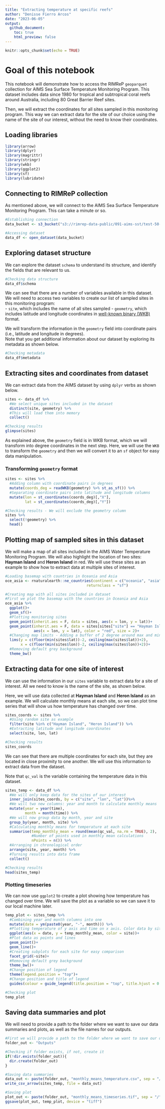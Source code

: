 ---
title: "Extracting temperature at specific reefs"
author: "Denisse Fierro Arcos"
date: "2023-06-05"
output: 
  github_document:
    toc: true
    html_preview: false
---

```{r setup, include=FALSE}
knitr::opts_chunk$set(echo = TRUE)
```

# Goal of this notebook

This notebook will demonstrate how to access the RIMReP `geoparquet` collection for AIMS Sea Surface Temperature Monitoring Program. This dataset includes data since 1980 for tropical and subtropical coral reefs around Australia, including 80 Great Barrier Reef sites.

Then, we will extract the coordinates for all sites sampled in this monitoring program. This way we can extract data for the site of our choice using the name of the site of our interest, without the need to know their coordinates.

## Loading libraries

```{r libraries, results = "hide", message = F, warning = F}
library(arrow)
library(dplyr)
library(magrittr)
library(stringr)
library(wkb)
library(ggplot2)
library(sf)
library(lubridate)
```

## Connecting to RIMReP collection

As mentioned above, we will connect to the AIMS Sea Surface Temperature Monitoring Program. This can take a minute or so.

```{r connect}
#Establishing connection
data_bucket <- s3_bucket("s3://rimrep-data-public/091-aims-sst/test-50-64-spatialpart")

#Accessing dataset
data_df <- open_dataset(data_bucket)
```

## Exploring dataset structure

We can explore the dataset `schema` to understand its structure, and identify the fields that are relevant to us.


```{r explore}
#Checking data structure
data_df$schema
```
We can see that there are a number of variables available in this dataset. We will need to access two variables to create our list of sampled sites in this monitoring program:  
- `site`, which includes the name of all sites sampled
- `geometry`, which includes latitude and longitude coordinates in [well-known binary (WKB)](https://loc.gov/preservation/digital/formats/fdd/fdd000549.shtml) format.
  
We will transform the information in the `geometry` field into coordinate pairs (i.e., latitude and longitude in degrees).  
Note that you get additional information about our dataset by exploring its metadata as shown below.

```{r metadata}
#Checking metadata
data_df$metadata
```
## Extracting sites and coordinates from dataset

We can extract data from the AIMS dataset by using `dplyr` verbs as shown below.

```{r sites_bin}
sites <- data_df %>% 
  #We select unique sites included in the dataset
  distinct(site, geometry) %>%
  #This will load them into memory
  collect()

#Checking results
glimpse(sites)
```
As explained above, the `geometry` field is in WKB format, which we will transform into degree coordinates in the next step. Here, we will use the `WKB` to transform the `geometry` and then we will convert it to an `sf` object for easy data manipulation.

### Transforming `geometry` format
```{r sites_deg}
sites <- sites %>% 
  #Adding column with coordinate pairs in degrees
  mutate(coords_deg = readWKB(geometry) %>% st_as_sf()) %>% 
  #Separating coordinate pairs into latitude and longitude columns
  mutate(lon = st_coordinates(coords_deg)[,"X"],
         lat = st_coordinates(coords_deg)[,"Y"])

#Checking results - We will exclude the geometry column
sites %>% 
  select(!geometry) %>% 
  head()
```

## Plotting map of sampled sites in this dataset

We will make a map of all sites included in the AIMS Water Temperature Monitoring Program. We will also highlight the location of two sites: **Hayman Island** and **Heron Island** in red. We will use these sites as an example to show how to extract data at multiple sites of interest.

```{r map_sites}
#Loading basemap with countries in Oceania and Asia
oce_asia <- rnaturalearth::ne_countries(continent = c("oceania", "asia"), 
                                     returnclass = "sf")

#Creating map with all sites included in dataset
#First we plot the basemap with the countries in Oceania and Asia
oce_asia %>% 
  ggplot()+
  geom_sf()+
  #Plotting monitoring sites
  geom_point(inherit.aes = F, data = sites, aes(x = lon, y = lat))+
  geom_point(inherit.aes = F, data = sites[sites["site"] == "Hayman Island" | sites["site"] == "Heron Island",], 
             aes(x = lon, y = lat), color = "red", size = 2)+
  #Changing map limits - Adding a buffer of 2 degree around max and min site coordinates
  lims(y = c(floor(min(sites$lat))-2, ceiling(max(sites$lat))+2),
       x = c(floor(min(sites$lon))-2, ceiling(max(sites$lon))+2))+
  #Removing default grey background
  theme_bw()
```

## Extracting data for one site of interest

We can use the information in our `sites` variable to extract data for a site of interest. All we need to know is the name of the site, as shown below.  
  
Here, we will use data collected at **Hayman Island** and **Heron Island** as an example. We will calculate monthly means at each site, so we can plot time series that will show us how temperature has changed over time.

```{r site_coords}
sites_coords <- sites %>% 
  #Using random site as example
  filter(site %in% c("Hayman Island", "Heron Island")) %>% 
  #Extracting latitude and longitude coordinates
  select(site, lon, lat)

#Checking results
sites_coords
```

We can see that there are multiple coordinates for each site, but they are located in close proximity to one another. We will use this information to extract data from the dataset.  
  
Note that `qc_val` is the variable containing the temperature data in this dataset.

```{r extract}
sites_temp <- data_df %>% 
  #We will only keep data for the sites of our interest
  inner_join(sites_coords, by = c("site", "lon", "lat"))%>% 
  #We will two new columns: year and month to calculate monthly means
  mutate(year = year(time),
         month = month(time)) %>% 
  #We will now group data by month, year and site
  group_by(year, month, site) %>% 
  #Calculating monthly means for temperature at each site
  summarise(temp_monthly_mean = round(mean(qc_val, na.rm = TRUE), 2),
            #Number of points used in monthly mean calculations
            nPoints = n()) %>% 
  #Arranging in chronological order
  arrange(site, year, month) %>% 
  #Turning results into data frame
  collect()

#Checking results
head(sites_temp)
```

### Plotting timeseries

We can now use `ggplot2` to create a plot showing how temperature has changed over time. We will save the plot as a variable so we can save it to our local machine later.

```{r timeseries_plot}
temp_plot <- sites_temp %>% 
  #Combining year and month columns into one
  mutate(date = ym(paste0(year, "-", month))) %>% 
  #Plotting temperature of y axis and time on x axis. Color data by site.
  ggplot(aes(x = date, y = temp_monthly_mean, color = site))+
  #Plot data as points and lines
  geom_point()+
  geom_line()+
  #Creating subplots for each site for easy comparison
  facet_grid(~site)+
  #Removing default grey background
  theme_bw()+
  #Change position of legend
  theme(legend.position = "top")+
  #Change position and title of legend
  guides(colour = guide_legend(title.position = "top", title.hjust = 0.5, title = "Site names"))

#Checking plot
temp_plot
```

## Saving data summaries and plot
We will need to provide a path to the folder where we want to save our data summaries and plots, as well as the file names for our outputs.

```{r saving_outputs, eval = F}
#First we will provide a path to the folder where we want to save our data
folder_out <- "Outputs"

#Checking if folder exists, if not, create it
if(!dir.exists(folder_out)){
  dir.create(folder_out)
}

#Saving data summaries
data_out <- paste(folder_out, "monthly_means_temperature.csv", sep = "/")
write_csv_arrow(sites_temp, file = data_out)

#Saving plot
plot_out <- paste(folder_out, "monthly_means_timeseries.tif", sep = "/")
ggsave(plot_out, temp_plot, device = "tiff")
```

